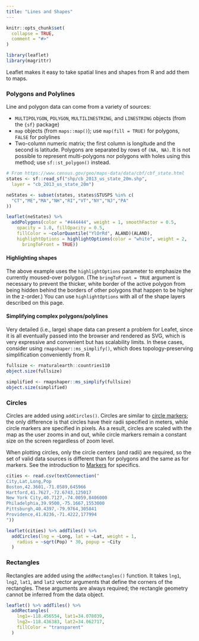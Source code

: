 ```yaml
---
title: "Lines and Shapes"
---
```


```r
knitr::opts_chunk$set(
  collapse = TRUE,
  comment = "#>"
)
```

```r
library(leaflet)
library(magrittr)
```

Leaflet makes it easy to take spatial lines and shapes from R and add them to maps.

### Polygons and Polylines

Line and polygon data can come from a variety of sources:

* `MULTIPOLYGON`, `POLYGON`, `MULTILINESTRING`, and `LINESTRING` objects (from the `{sf}` package)
* `map` objects (from `maps::map()`); use `map(fill = TRUE)` for polygons, `FALSE` for polylines
* Two-column numeric matrix; the first column is longitude and the second is latitude. Polygons are separated by rows of `(NA, NA)`. It is not possible to represent multi-polygons nor polygons with holes using this method; use `sf::st_polygon()` instead.

```r
# From https://www.census.gov/geo/maps-data/data/cbf/cbf_state.html
states <- sf::read_sf("shp/cb_2013_us_state_20m.shp",
  layer = "cb_2013_us_state_20m")

neStates <- subset(states, states$STUSPS %in% c(
  "CT","ME","MA","NH","RI","VT","NY","NJ","PA"
))

leaflet(neStates) %>%
  addPolygons(color = "#444444", weight = 1, smoothFactor = 0.5,
    opacity = 1.0, fillOpacity = 0.5,
    fillColor = ~colorQuantile("YlOrRd", ALAND)(ALAND),
    highlightOptions = highlightOptions(color = "white", weight = 2,
      bringToFront = TRUE))
```

#### Highlighting shapes

The above example uses the `highlightOptions` parameter to emphasize the currently moused-over polygon. (The `bringToFront = TRUE` argument is necessary to prevent the thicker, white border of the active polygon from being hidden behind the borders of other polygons that happen to be higher in the z-order.) You can use `highlightOptions` with all of the shape layers described on this page.

#### Simplifying complex polygons/polylines

Very detailed (i.e., large) shape data can present a problem for Leafet, since it is all eventually passed into the browser and rendered as SVG, which is very expressive and convenient but has scalability limits. In these cases, consider using `rmapshaper::ms_simplify()`, which does topology-preserving simplification conveniently from R.

```r
fullsize <- rnaturalearth::countries110
object.size(fullsize)

simplified <- rmapshaper::ms_simplify(fullsize)
object.size(simplified)
```

### Circles

Circles are added using `addCircles()`. Circles are similar to [circle markers](markers.html#circle-markers); the only difference is that circles have their radii specified in meters, while circle markers are specified in pixels. As a result, circles are scaled with the map as the user zooms in and out, while circle markers remain a constant size on the screen regardless of zoom level.

When plotting circles, only the circle centers (and radii) are required, so the set of valid data sources is different than for polygons and the same as for markers. See the introduction to [Markers](markers.html) for specifics.

```r
cities <- read.csv(textConnection("
City,Lat,Long,Pop
Boston,42.3601,-71.0589,645966
Hartford,41.7627,-72.6743,125017
New York City,40.7127,-74.0059,8406000
Philadelphia,39.9500,-75.1667,1553000
Pittsburgh,40.4397,-79.9764,305841
Providence,41.8236,-71.4222,177994
"))

leaflet(cities) %>% addTiles() %>%
  addCircles(lng = ~Long, lat = ~Lat, weight = 1,
    radius = ~sqrt(Pop) * 30, popup = ~City
  )
```

### Rectangles

Rectangles are added using the `addRectangles()` function. It takes `lng1`, `lng2`, `lat1`, and `lat2` vector arguments that define the corners of the rectangles. These arguments are always required; the rectangle geometry cannot be inferred from the data object.

```r
leaflet() %>% addTiles() %>%
  addRectangles(
    lng1=-118.456554, lat1=34.078039,
    lng2=-118.436383, lat2=34.062717,
    fillColor = "transparent"
  )
```
